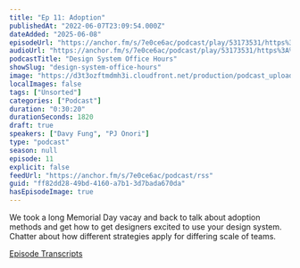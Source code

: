 ```yaml
---
title: "Ep 11: Adoption"
publishedAt: "2022-06-07T23:09:54.000Z"
dateAdded: "2025-06-08"
episodeUrl: "https://anchor.fm/s/7e0ce6ac/podcast/play/53173531/https%3A%2F%2Fd3ctxlq1ktw2nl.cloudfront.net%2Fstaging%2F2022-5-7%2Fb516a841-ad68-1c29-39af-99eaec52dafb.mp3"
audioUrl: "https://anchor.fm/s/7e0ce6ac/podcast/play/53173531/https%3A%2F%2Fd3ctxlq1ktw2nl.cloudfront.net%2Fstaging%2F2022-5-7%2Fb516a841-ad68-1c29-39af-99eaec52dafb.mp3"
podcastTitle: "Design System Office Hours"
showSlug: "design-system-office-hours"
image: "https://d3t3ozftmdmh3i.cloudfront.net/production/podcast_uploaded400/21047747/21047747-1642215507048-9713355c79203.jpg"
localImages: false
tags: ["Unsorted"]
categories: ["Podcast"]
duration: "0:30:20"
durationSeconds: 1820
draft: true
speakers: ["Davy Fung", "PJ Onori"]
type: "podcast"
season: null
episode: 11
explicit: false
feedUrl: "https://anchor.fm/s/7e0ce6ac/podcast/rss"
guid: "ff82dd28-49bd-4160-a7b1-3d7bada670da"
hasEpisodeImage: true
---
```

We took a long Memorial Day vacay and back to talk about adoption methods and get how to get designers excited to use your design system. Chatter about how different strategies apply for differing scale of teams. 

[Episode Transcripts](https://docs.google.com/document/d/1eBPOj7pQJBKCsc4uWlMM1XwwfTOLiK7Av_qEbwu2F_M/edit?usp=sharing)

